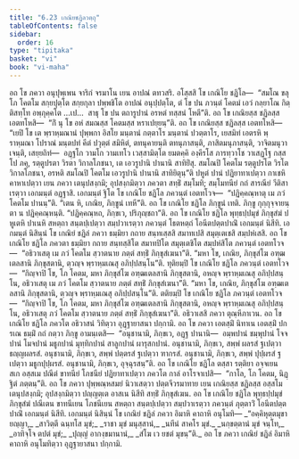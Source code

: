 ```yaml
---
title: "6.23 เกณิยชฏิลวตฺถุ"
tableOfContents: false
sidebar:
  order: 16
type: "tipitaka"
basket: "vi"
book: "vi-maha"
---
```



<DynamicBreadcrumb />

<Division number="300" book="vi-maha">

<Paragraph number="1353" book="vi-maha">
อถ โข ภควา อนุปุพฺเพน จาริกํ จรมาโน เยน อาปณํ ตทวสริ. อโสฺสสิ โข เกณิโย ชฏิโล—  “สมโณ ขลุ โภ โคตโม สกฺยปุตฺโต สกฺยกุลา ปพฺพชิโต อาปณํ อนุปฺปตฺโต, ตํ โข ปน ภวนฺตํ โคตมํ เอวํ กลฺยาโณ กิตฺติสทฺโท อพฺภุคฺคโต …เป…  สาธุ โข ปน ตถารูปานํ อรหตํ ทสฺสนํ โหตี”ติ. อถ โข เกณิยสฺส ชฏิลสฺส เอตทโหสิ—  “กิํ นุ โข อหํ สมณสฺส โคตมสฺส หราเปยฺยนฺ”ติ. อถ โข เกณิยสฺส ชฏิลสฺส เอตทโหสิ—  “เยปิ โข เต พฺราหฺมณานํ ปุพฺพกา อิสโย มนฺตานํ กตฺตาโร มนฺตานํ ปวตฺตาโร, เยสมิทํ เอตรหิ พฺราหฺมณา โปราณํ มนฺตปทํ คีตํ ปวุตฺตํ สมิหิตํ, ตทนุคายนฺติ ตทนุภาสนฺติ, ภาสิตมนุภาสนฺติ, วาจิตมนุวาเจนฺติ, เสยฺยถิทํ—  อฏฺฐโก วามโก วามเทโว เวสฺสามิตฺโต ยมตคฺคิ องฺคีรโส ภารทฺวาโช วาเสฏฺโฐ กสฺสโป ภคุ, รตฺตูปรตา วิรตา วิกาลโภชนา, เต เอวรูปานิ ปานานิ สาทิยิํสุ. สมโณปิ โคตโม รตฺตูปรโต วิรโต วิกาลโภชนา, อรหติ สมโณปิ โคตโม เอวรูปานิ ปานานิ สาทิยิตุนฺ”ติ ปหูตํ ปานํ ปฏิยาทาเปตฺวา กาเชหิ คาหาเปตฺวา เยน ภควา เตนุปสงฺกมิ; อุปสงฺกมิตฺวา ภควตา สทฺธิํ สมฺโมทิ; สมฺโมทนียํ กถํ สารณียํ วีติสาเรตฺวา เอกมนฺตํ อฏฺฐาสิ. เอกมนฺตํ ฐิโต โข เกณิโย ชฏิโล ภควนฺตํ เอตทโวจ—  “ปฏิคฺคณฺหาตุ เม ภวํ โคตโม ปานนฺ”ติ. “เตน หิ, เกณิย, ภิกฺขูนํ เทหี”ติ. อถ โข เกณิโย ชฏิโล ภิกฺขูนํ เทติ. ภิกฺขู กุกฺกุจฺจายนฺตา น ปฏิคฺคณฺหนฺติ. “ปฏิคฺคณฺหถ, ภิกฺขเว, ปริภุญฺชถา”ติ. อถ โข เกณิโย ชฏิโล พุทฺธปฺปมุขํ ภิกฺขุสํฆํ ปหูเตหิ ปาเนหิ สหตฺถา สนฺตปฺเปตฺวา สมฺปวาเรตฺวา ภควนฺตํ โธตหตฺถํ โอนีตปตฺตปาณิํ เอกมนฺตํ นิสีทิ. เอกมนฺตํ นิสินฺนํ โข เกณิยํ ชฏิลํ ภควา ธมฺมิยา กถาย สนฺทเสฺสสิ สมาทเปสิ สมุตฺเตเชสิ สมฺปหํเสสิ. อถ โข เกณิโย ชฏิโล ภควตา ธมฺมิยา กถาย สนฺทสฺสิโต สมาทปิโต สมุตฺเตชิโต สมฺปหํสิโต ภควนฺตํ เอตทโวจ—  “อธิวาเสตุ เม ภวํ โคตโม สฺวาตนาย ภตฺตํ สทฺธิํ ภิกฺขุสํเฆนา”ติ. “มหา โข, เกณิย, ภิกฺขุสํโฆ อฑฺฒเตลสานิ ภิกฺขุสตานิ, ตฺวญฺจ พฺราหฺมเณสุ อภิปฺปสนฺโน”ติ.
</Paragraph>

<Paragraph number="1354" book="vi-maha">
ทุติยมฺปิ โข เกณิโย ชฏิโล ภควนฺตํ เอตทโวจ—  “กิญฺจาปิ โข, โภ โคตม, มหา ภิกฺขุสํโฆ อฑฺฒเตลสานิ ภิกฺขุสตานิ, อหญฺจ พฺราหฺมเณสุ อภิปฺปสนฺโน, อธิวาเสตุ เม ภวํ โคตโม สฺวาตนาย ภตฺตํ สทฺธิํ ภิกฺขุสํเฆนา”ติ. “มหา โข, เกณิย, ภิกฺขุสํโฆ อฑฺฒเตลสานิ ภิกฺขุสตานิ, ตฺวญฺจ พฺราหฺมเณสุ อภิปฺปสนฺโน”ติ. ตติยมฺปิ โข เกณิโย ชฏิโล ภควนฺตํ เอตทโวจ—  “กิญฺจาปิ โข, โภ โคตม, มหา ภิกฺขุสํโฆ อฑฺฒเตลสานิ ภิกฺขุสตานิ, อหญฺจ พฺราหฺมเณสุ อภิปฺปสนฺโน, อธิวาเสตุ ภวํ โคตโม สฺวาตนาย ภตฺตํ สทฺธิํ ภิกฺขุสํเฆนา”ติ. อธิวาเสสิ ภควา ตุณฺหีภาเวน. อถ โข เกณิโย ชฏิโล ภควโต อธิวาสนํ วิทิตฺวา อุฏฺฐายาสนา ปกฺกามิ.
</Paragraph>

<Paragraph number="1355" book="vi-maha">
อถ โข ภควา เอตสฺมิํ นิทาเน เอตสฺมิํ ปกรเณ ธมฺมิํ กถํ กตฺวา ภิกฺขู อามนฺเตสิ—  “อนุชานามิ, ภิกฺขเว, อฏฺฐ ปานานิ—  อมฺพปานํ ชมฺพุปานํ โจจปานํ โมจปานํ มธูกปานํ มุทฺทิกปานํ สาลูกปานํ ผารุสกปานํ. อนุชานามิ, ภิกฺขเว, สพฺพํ ผลรสํ ฐเปตฺวา ธญฺญผลรสํ. อนุชานามิ, ภิกฺขเว, สพฺพํ ปตฺตรสํ ฐเปตฺวา ฑากรสํ. อนุชานามิ, ภิกฺขเว, สพฺพํ ปุปฺผรสํ ฐเปตฺวา มธูกปุปฺผรสํ. อนุชานามิ, ภิกฺขเว, อุจฺฉุรสนฺ”ติ.
</Paragraph>

<Paragraph number="1356" book="vi-maha">
อถ โข เกณิโย ชฏิโล ตสฺสา รตฺติยา อจฺจเยน สเก อสฺสเม ปณีตํ ขาทนียํ โภชนียํ ปฏิยาทาเปตฺวา ภควโต กาลํ อาโรจาเปสิ—  “กาโล, โภ โคตม, นิฏฺฐิตํ ภตฺตนฺ”ติ. อถ โข ภควา ปุพฺพณฺหสมยํ นิวาเสตฺวา ปตฺตจีวรมาทาย เยน เกณิยสฺส ชฏิลสฺส อสฺสโม เตนุปสงฺกมิ; อุปสงฺกมิตฺวา ปญฺญตฺเต อาสเน นิสีทิ สทฺธิํ ภิกฺขุสํเฆน. อถ โข เกณิโย ชฏิโล พุทฺธปฺปมุขํ ภิกฺขุสํฆํ ปณีเตน ขาทนีเยน โภชนีเยน สหตฺถา สนฺตปฺเปตฺวา สมฺปวาเรตฺวา ภควนฺตํ ภุตฺตาวิํ โอนีตปตฺตปาณิํ เอกมนฺตํ นิสีทิ. เอกมนฺตํ นิสินฺนํ โข เกณิยํ ชฏิลํ ภควา อิมาหิ คาถาหิ อนุโมทิ—
</Paragraph>

<Paragraph number="1357" type="verses" book="vi-maha">
_“อคฺคิหุตฺตมุขา ยญฺญา,_  
_สาวิตฺตี ฉนฺทโส มุขํ;_  
_ราชา มุขํ มนุสฺสานํ,_  
_นทีนํ สาคโร มุขํ._  

</Paragraph>

<Paragraph number="1358" type="verses" book="vi-maha">
_นกฺขตฺตานํ มุขํ จนฺโท,_  
_อาทิจฺโจ ตปตํ มุขํ;_  
_ปุญฺญํ อากงฺขมานานํ,_  
_สํโฆ เว ยชตํ มุขนฺ”ติ._  

</Paragraph>

<Paragraph number="1359" book="vi-maha">
อถ โข ภควา เกณิยํ ชฏิลํ อิมาหิ คาถาหิ อนุโมทิตฺวา อุฏฺฐายาสนา ปกฺกามิ.
</Paragraph>
</Division>
